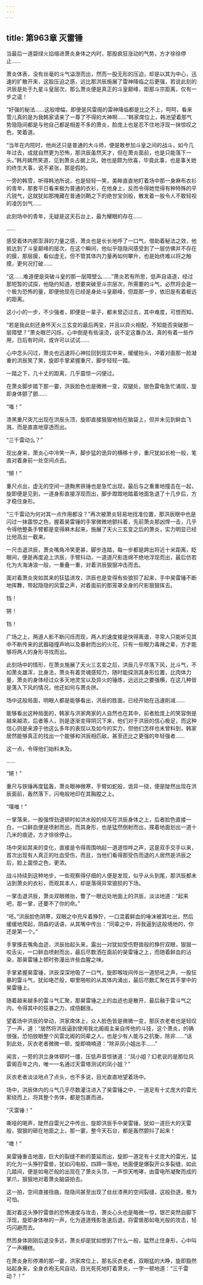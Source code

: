 ```yaml
---
---
---
```

title: 第963章 灭雷锤
---



当最后一道碧绿火焰缩进萧炎身体之内时，那股疯狂涨动的气势，方才徐徐停止……

萧炎体表，没有丝毫的斗气溢泄而出，然而一股无形的压迫，却是以其为中心，迅速的扩散开来，这股压迫之感，远比那洪辰施展了雷神降临之后更强，若说此刻的洪辰是处于九星斗皇层次，那么萧炎便是真正的斗皇巅峰，距那斗宗距离，仅有一步之遥！

“好强的秘法……这般增幅，即便是风雷阁的雷神降临都是比之不上，呵呵，看来雪儿真的是为我韩家请来了一尊了不得的大神啊……”韩家席位上，韩池望着那气势隐隐间都是与他自己都是相差不多的萧炎，脸庞上也是忍不住地浮现一抹惊叹之色，笑着道。

“当年在内院时，他尚还只是普通的大斗师，便是敢参加斗皇之间的战斗，如今几年过去，成就自然更为恐怖，那洪辰虽然天才，但在萧炎面前，也是只能落下一头。”韩月嫣然笑道，见到萧炎占据上风，她也是颇为欣喜，毕竟此事，也是事关她的终生大事，说不紧张，那是假的。

一旁的韩雪，听得韩池所说，也是轻轻一笑，美眸直直地盯着场中那一身麻布衣衫的青年，那套平日看来极为普通的衣衫，在他身上，反而令得她觉得有种特殊的平凡锐气，这就犹如那掩藏在普通剑鞘之下的绝世宝剑般，散发着一股令人不敢轻视的凌厉剑气……

此刻场中的青年，无疑是这天石台上，最为耀眼的存在……

……

感受着体内那澎湃的力量之感，萧炎也是长长地呼了一口气，借助着秘法之效，他抵达到了斗皇巅峰的层次，在这个瞬间，他似乎隐隐间感受到了一层仿佛并不存在的膜，那层膜，看似虚无，但不管其体内力量再如何攀升，也是始终难以将之触摸，更何况打破……

“这……难道便是突破斗皇的那一层障壁么……”萧炎若有所思，低声自语道，经过那短暂的试探，他隐约知道，想要突破至斗宗层次，所需要的斗气，必然将会是一个极为恐怖的量，即便他现在已经是身处斗皇巅峰，但距那一步，依旧是有着极远的距离。

这小小的一步，不少强者，即便是一辈子，都未曾迈过去，其中难度，可想而知。

“若是我此刻还身怀天火三玄变的最后两变，并且以异火相配，不知能否突破那一层障壁？”萧炎眼芒闪烁，心中倒是有些滚烫，说不定这番办法，真的有着一些作用，日后有时间，或许可以试试……

心中念头闪过，萧炎也迅速将心神拉回到现实中来，缓缓抬头，冲着对面那一脸凝重的洪辰笑了笑，旋即手掌紧握重尺，脚步轻轻一踏。

一踏之下，几十丈的距离，几乎震惊一闪便过。

在萧炎脚步踏下那一霎，洪辰脸色也是微微一变，双腿处，银色雷电急忙涌现，旋即身体颤了颤……

“嗤！”

漆黑重尺突兀出现在洪辰头顶，旋即直接狠狠地拍在脑袋上，但并未见到鲜血飞溅，而是直直地穿透而出。

“三千雷动么？”

现出身来，萧炎心中冷笑一声，脚步猛的诡异的横移十步，重尺犹如长枪一般，笔直对着身前一处空间点去。

“锵！”

重尺点出，虚无的空间一道黝黑铁锤也是急忙出现，最后与之重重地撞击在一起，旋即便是见到，一道身影直接浮现而出，脚步蹬蹬地踏着地面急退了十几步后，方才稳住身形。

“三千雷动为何对其一点作用都没？”再次被萧炎轻易地找准位置，那洪辰眼中也是闪过一抹震惊之色，握着昊雷锤的手掌微微地颤抖着，先前萧炎那凶悍一击，几乎令得他整条手臂都是变得麻木起来，施展了天火三玄变之后的萧炎，实力明显已经比他高出一截来。

一尺击退洪辰，萧炎嘴角冷笑更甚，脚步连踏，每一步都是跨出将近十米距离，眨眼间，便是再度追上洪辰，手臂抖动，一道道尺影连绵不绝地浮现而出，最后仿若化为大海涛浪一般，一重叠一重，对着洪辰狠狠冲击而去。

面对着萧炎突如其来的狂猛进攻，洪辰也是变得有些狼狈了起来，手中昊雷锤不断地挥舞，带起隐隐的风雷之声，对着面前的那笼罩全身的尺影狠狠挥去。

铛！

锵！

铛！

广场之上，两道人影不断闪烁而现，两人的速度接是快得离谱，寻常人只能听见其中不断传来的武器碰撞声响以及暴射而出的火花，只有一些眼力毒辣之辈，方才能够将两人的身形寻找而出。

此刻场中的情形，在萧炎施展了天火三玄变之后，洪辰几乎尽落下风，比斗气，不如萧炎雄浑，比身法，萧炎有着灵魂感知力，随时能探测其身形位置，比肉体力量，萧炎的身体经过众多天地灵宝以及异火的锤炼，远远比之要强横，在这几种皆是落入下风的情况，他还如何与萧炎拼。

场中这般局面，明眼人都是能够看出，洪辰的胜面，已经开始在迅速削减……

能够看出这种局面的，韩家与洪家两家的人自然也在其中，前者脸庞上的笑容倒是越来越浓，后者等人，则是逐渐变得阴沉下来，他们对于洪辰的信心极足，而这种信心则是来源于他这么多年的表现以及如今的实力，但他们怎样也未曾料到，韩家居然能够真正的找出一个能够和洪辰相匹敌，甚至还比之更强的年轻强者……

这一点，令得他们始料未及。

……

“锵！”

重尺与铁锤再度猛轰，萧炎眼神微寒，手臂如蛇般，诡异一绕，便是陡然出现在洪辰面前，轰然落下，闪电般地印在其胸膛之上。

“噗嗤！”

一掌落来，一股强悍劲道顿时如洪水般的倾泻在洪辰身体之上，后者脸色直接一白，一口鲜血便是喷射而出，而其身形，也是猛然倒射而出，搽着地面划出一道十几米的痕迹，方才徐徐停止。

场中突如其来的变化，直接是令得周围响起一道道惊哗之声，这是双手交手以来，首次出现有人真正的吐血受伤，而且，当他们看得那受伤而退的人居然是洪辰之后，脸上震惊之色，更浓。

战斗持续到这种地步，一些观察得仔细的人便是发现，似乎从头到尾，那洪辰都未沾到萧炎的衣衫，而观其本人，却是落得异常狼狈的下场。

一掌击退洪辰，萧炎双眼微抬，瞥了一眼远处地面上的洪辰，淡淡地道：“起来吧，那一掌，还要不了你的命。”

“呸。”洪辰脸色阴寒，双眼之中充斥着狰狞，一口混着鲜血的唾沫被其吐出，然后缓缓地爬起，阴森的话语，从其嘴中传出：“同辈之中，将我逼到这般境地的，你还是第一个。”

手掌搽去嘴角血迹，洪辰抬起头来，露出一对犹如受伤野兽般的狰狞双眼，狠狠一咬舌尖，一口鲜血喷射而出，最后尽数洒在面前的昊雷锤之上，而随着鲜血的沾染，那昊雷锤上顿时弥漫出许些血腥之味。

手掌紧握昊雷锤，洪辰深深地吸了一口气，旋即喉咙间传出一道怒吼之声，一股狂暴的雷斗气，犹如电芒般，噼里啪啦的从其体内涌出，最后尽数汇聚在其手掌中的昊雷锤上。

随着越来越多的雷斗气汇聚，那昊雷锤之上的血迹也是散开，最后融于雷斗气之内，令得其中的狂暴之力，成倍翻涨。

望着场中洪辰的举动，洪家席体上，众人脸色皆是微微一变，那灰衣老者也是轻叹了一声，道：“居然将洪辰逼到使用我北阁阁主亲自传他的斗技，这个萧炎，的确很强，恐怕放眼整个风雷北阁的同辈之人，也是少有人能与之抗衡，除非……”话到此处，灰衣老者微微一顿，旋即喃喃道：“除非凤小姐出手……”

闻言，一旁的洪立身体顿时一僵，压低声音惊骇道：“凤小姐？幻老说的是那位风雷阁百年之内，唯一一名通过天雷塔测试的凤小姐？”

灰衣老者淡淡地点了点头，也不多说，目光直直地望着场中。

场中，洪辰体内的斗气几乎尽数灌注进入了昊雷锤之中，一道足有十丈庞大的雷光萦绕而上，将其整个务体，都是包裹而进。

“灭雷锤！”

嘶哑的喝声，陡然自雷光之中传出，旋即洪辰手中昊雷锤，犹如一道巨大的天雷般，狠狠的砸在地面之上，那一霎，整今天石台，都是轰然颤抖了起来！

“嗷！”

昊雷锤重击地面，巨大的裂缝不断的蔓延而出，旋即一道足有十丈庞大的雷光，猛的化为一头狰狞雷兽，犹如闪电般，四蹄一落地，地面便是爆裂开众多裂缝，如此几踏间，便是如电芒般的出现在了萧炎头顶，一声惊天咆哮，由雷电所凝聚而成的掌爪，狠狠地对着萧炎脑袋拍去。

这一拍，空间直接扭曲，隐隐间甚至出现了丝丝漆黑的空间裂缝，这般劲道，极为可怕。

面对着这头狰狞雷兽的恐怖速度与攻击，萧炎心头也是略微一惊，银芒突然自脚下浮现，旋即身体咻的一声，化为道道残影急速后退，将雷兽那如电光般的攻击，轻巧闪避而去。

然而身体刚刚后退没多远，萧炎却是犹如想到了什么一般，猛然止住身形，心中叫了一声糟糕。

在萧炎身形停滞的那一霎，洪家席位上，那名灰衣老者，双眼猛的大睁，旋即豁然站起身来，全身衣袍无风自动，目光死死地盯着萧炎，一字一顿地道：“三千雷动？！”